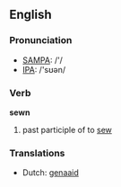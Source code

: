 ==English==

===Pronunciation===
*[[w:SAMPA|SAMPA]]: /'/
*[[w:IPA|IPA]]: /'sʊən/

===Verb===
'''sewn'''

# past participle of to [[sew]]

===Translations===
*Dutch: [[genaaid]]